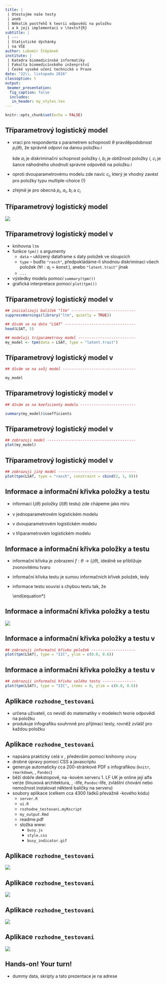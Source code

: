 ```yaml
---
title: |
 | Otestujme naše testy
 | aneb
 | Několik postřehů k teorii odpovědi na položku
 | a k její implementaci v \textsf{R}
subtitle: |
 | ---
 | Statistické dýchánky
 | na VŠE
author: Lubomír Štěpánek
institute: |
 | Katedra biomedicínské informatiky
 | Fakulta biomedicínského inženýrství
 | České vysoké učení technické v Praze
date: "22\\. listopadu 2016"
classoption: t
output:
 beamer_presentation:
  fig_caption: false
  includes:
   in_header: my_styles.tex
---
```


```r
knitr::opts_chunk$set(echo = FALSE)
```


## Tříparametrový logistický model

- vrací pro respondenta s parametrem schopnosti $\theta$ pravděpodobnost $p_{i}(\theta)$, že správně odpoví na danou položku $i$

  \begin{equation*}
    p_{i}(\theta) = c_{i} + \frac{1 - c_{i}}{1 + e^{-a_{i}(\theta - b_{i})}} ,
  \end{equation*}
  
  kde $a_{i}$ je diskriminační schopnost položky $i$, $b_{i}$ je obtížnost položky $i$, $c_{i}$ je šance náhodného uhodnutí správné odpovědi na položku $i$
  
- oproti dvouparametrovému modelu zde navíc $c_{i}$, který je vhodný zavést pro položky typu multiple-choice (!)

- zřejmě je pro obecná $p_{i}$, $a_{i}$, $b_{i}$ a $c_{i}$

  \vspace{-1.5cm}
  \begin{align*}
    \phantom{p_{i}(\theta)} &\phantom{= c_{i} + \frac{1 - c_{i}}{1 + e^{-a_{i}(\theta - b_{i})}} ,} \quad \ \ \\
    p_{i}'(b_{i}) &= \frac{a_{i}(1 - c_{i})}{4}, \\
    p_{i}(b_{i}) &= \frac{1 + c_{i}}{2}, \\
    p_{i}(-\infty) &= c_{i}
  \end{align*}


## Tříparametrový logistický model

\center
![](./logisticka_funkce.jpg)


## Tříparametrový logistický model v \textsf{R}

- knihovna `ltm`
- funkce `tpm()` s argumenty
    - `data` -- uklizený dataframe s daty položek ve sloupcích
    - `type` -- buďto `"rasch"`, předpokládáme-li shodnou diskriminaci všech položek ($\forall i : a_{i} = konst.$), anebo `"latent.trait"` jinak
    - `...`
- výsledky modelu pomocí `summary(tpm())`
- grafická interpretace pomocí `plot(tpm())`


## Tříparametrový logistický model v \textsf{R}

\scriptsize
```r

## inicializuji balíček "ltm" -----------------------------
suppressWarnings(library("ltm", quietly = TRUE))

## dívám se na data "LSAT" --------------------------------
head(LSAT, 5)

## modeluji triparametrovy model --------------------------
my_model <- tpm(data = LSAT, type = "latent.trait")

```


## Tříparametrový logistický model v \textsf{R}

\scriptsize
```r

## dívám se na svůj model ---------------------------------

my_model

```


## Tříparametrový logistický model v \textsf{R}

\scriptsize
```r

## dívám se na koeficienty modelu -------------------------

summary(my_model)$coefficients

```


## Tříparametrový logistický model v \textsf{R}

\scriptsize
```r

## zobrazuji model ----------------------------------------
plot(my_model)

```


## Tříparametrový logistický model v \textsf{R}

\scriptsize
```r

## zobrazuji jiný model -----------------------------------
plot(tpm(LSAT, type = "rasch", constraint = cbind(2, 1, 0)))

```


## Informace a informační křivka položky a testu

- informaci $I_{i}(\theta)$ položky ($I(\theta)$ testu) zde chápeme jako míru \textit{reliability}
- v jednoparametrovém logistickém modelu
  
  \vspace{-1.5cm}
  \begin{align*}
    \phantom{I_{i}(\theta)}&\phantom{=a_i^2 \frac{(p_i(\theta) - c_i)^2}{(1 - c_i)^2} \frac{1-p_i(\theta)}{p_i(\theta)}} \\
    I_{i}(\theta)&=p_{i}(\theta) (1-p_{i}(\theta))
  \end{align*}

- v dvouparametrovém logistickém modelu
  
  \vspace{-1.5cm}
  \begin{align*}
    \phantom{I_{i}(\theta)}&\phantom{=a_i^2 \frac{(p_i(\theta) - c_i)^2}{(1 - c_i)^2} \frac{1-p_i(\theta)}{p_i(\theta)}} \\
    I_{i}(\theta)&=a_{i}^2 p_{i}(\theta) (1-p_i(\theta))
  \end{align*}

- v tříparametrovém logistickém modelu

  \begin{equation*}
    I_{i}(\theta)=a_i^2 \frac{(p_i(\theta) - c_i)^2}{(1 - c_i)^2} \frac{1-p_i(\theta)}{p_i(\theta)}
  \end{equation*}


## Informace a informační křivka položky a testu

- informační křivka je zobrazení $f: \theta \rightarrow I_{i}(\theta)$, ideálně se přibližuje zvonovitému tvaru
- informační křivka testu je sumou informačních křivek položek, tedy
  
  \begin{equation*}
    I(\theta)=\sum\limits_{i} I_{i}(\theta)
  \end{equation*}

- informace testu souvisí s chybou testu tak, že

  \begin{equation*}
    \text{SE}(\theta) = \frac{1}{\sqrt{I(\theta)}} \quad \ 
  \end{equation*}


## Informace a informační křivka položky a testu

\center
![](./informacni_funkce.jpg)


## Informace a informační křivka položky a testu v \textsf{R}

\scriptsize
```r

## zobrazuji informační křivku položek --------------------
plot(tpm(LSAT), type = "IIC", ylim = c(0.0, 0.6))

```


## Informace a informační křivka položky a testu v \textsf{R}

\scriptsize
```r

## zobrazuji informační křivku celého testu ---------------
plot(tpm(LSAT), type = "IIC", items = 0, ylim = c(0.0, 0.6))

```


## 

\vspace{+3.0cm}
\begin{block}{}
  \centering
  Aplikace pro semi-real-time hodnocení přijímacího řízení na 1. LF UK
\end{block}


## Aplikace `rozhodne_testovani`

- určena uživateli, co nevidí do matematiky v modelech teorie odpovědi na položku
- produkuje infografiku souhrnně pro přijímací testy, rovněž zvlášť pro každou položku


## Aplikace `rozhodne_testovani`

- napsána prakticky celá v \textsf{R}, především pomocí knihovny `shiny`
- drobné úpravy pomocí CSS a javascriptu
- generuje automaticky cca 200-stránkové PDF s infografikou (`knitr`, `rmarkdown`, \TeX, `Pandoc`)
- běží dobře dekstopově, na \textsf{R}-kovém serveru 1. LF UK je online její alfa verze (linuxová architektura, \textit{encoding hell}, \TeX-life, `Pandoc`-life, zvláštní chování nebo nemožnost instalovat některé balíčky na serveru)
- soubory aplikace (celkem cca 4300 řádků převážně \textsf{R}-kového kódu)
    - `server.R`
    - `ui.R`
    - `rozhodne_testovani.myRscript`
    - `my_output.Rmd`
    - readme.pdf
    - složka www:
        - `busy.js`
        - `style.css`
        - `busy_indicator.gif`


## Aplikace `rozhodne_testovani`

\center
![](./rozhodne_testovani_upload.jpg)



## Aplikace `rozhodne_testovani`

\center
![](./rozhodne_testovani_histogram.jpg)


## Aplikace `rozhodne_testovani`

\center
![](./rozhodne_testovani_holy_trinity.jpg)


## Aplikace `rozhodne_testovani`

\center
![](./rozhodne_testovani_detailed.jpg)


## Hands-on! Your turn!

- dummy data, skripty a tato prezentace je na adrese

\centering
\href{https://github.com/LStepanek/Nekolik-postrehu-k-teorii-odpovedi-na-polozku/}{https://github.com/LStepanek/Nekolik-postrehu-k-teorii-odpovedi-na-polozku/}


## 

\vspace{+3.0cm}
\begin{block}{\centering Děkuji za pozornost!}
  \center
  \href{mailto:lubomir.stepanek@fbmi.cvut.cz}{lubomir.stepanek@fbmi.cvut.cz}
\end{block}

